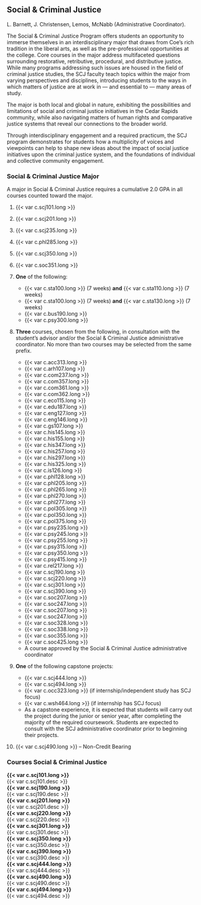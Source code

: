 ## Social & Criminal Justice
L. Barnett, J. Christensen, Lemos, McNabb (Administrative Coordinator).

The Social & Criminal Justice Program offers students an opportunity to immerse themselves in an interdisciplinary major that draws from Coe’s rich tradition in the liberal arts, as well as the pre-professional opportunities at the college. Core courses in the major address multifaceted questions surrounding restorative, retributive, procedural, and distributive justice. While many programs addressing such issues are housed in the field of criminal justice studies, the SCJ faculty teach topics within the major from varying perspectives and disciplines, introducing students to the ways in which matters of justice are at work in — and essential to — many areas of study.

The major is both local and global in nature, exhibiting the possibilities and limitations of social and criminal justice initiatives in the Cedar Rapids community, while also navigating matters of human rights and comparative justice systems that reveal our connections to the broader world.

Through interdisciplinary engagement and a required practicum, the SCJ program demonstrates for students how a multiplicity of voices and viewpoints can help to shape new ideas about the impact of social justice initiatives upon the criminal justice system, and the foundations of individual and collective community engagement.

### Social & Criminal Justice Major
A major in Social & Criminal Justice requires a cumulative 2.0 GPA in all courses counted toward the major.

1. {{< var c.scj101.long >}} 

2. {{< var c.scj201.long >}} 

3. {{< var c.scj235.long >}} 

4. {{< var c.phl285.long >}} 

5. {{< var c.scj350.long >}} 

6. {{< var c.soc351.long >}}
 
7. **One** of the following:
	- {{< var c.sta100.long >}} (7 weeks) **and** {{< var c.sta110.long >}} (7 weeks)
	- {{< var c.sta100.long >}} (7 weeks) **and** {{< var c.sta130.long >}} (7 weeks)
	- {{< var c.bus190.long >}}
	- {{< var c.psy300.long >}}

8. **Three** courses, chosen from the following, in consultation with the student’s advisor and/or the Social & Criminal Justice administrative coordinator. No more than two courses may be selected from the same prefix.
	- {{< var c.acc313.long >}}
	- {{< var c.arh107.long >}}
	- {{< var c.com237.long >}}
	- {{< var c.com357.long >}}
	- {{< var c.com361.long >}}
	- {{< var c.com362.long >}}
	- {{< var c.eco115.long >}}
	- {{< var c.edu187.long >}}
	- {{< var c.eng127.long >}}
	- {{< var c.eng146.long >}}
	- {{< var c.gs107.long >}}
	- {{< var c.his145.long >}}
	- {{< var c.his155.long >}}
	- {{< var c.his347.long >}}
	- {{< var c.his257.long >}}
	- {{< var c.his297.long >}}
	- {{< var c.his325.long >}}
	- {{< var c.is126.long >}}
	- {{< var c.phl128.long >}}
	- {{< var c.phl205.long >}}
	- {{< var c.phl265.long >}}
	- {{< var c.phl270.long >}}
	- {{< var c.phl277.long >}}
	- {{< var c.pol305.long >}}
	- {{< var c.pol350.long >}}
	- {{< var c.pol375.long >}}
	- {{< var c.psy235.long >}}
	- {{< var c.psy245.long >}}
	- {{< var c.psy255.long >}}
	- {{< var c.psy315.long >}}
	- {{< var c.psy350.long >}}
	- {{< var c.psy415.long >}}
	- {{< var c.rel217.long >}}
	- {{< var c.scj190.long >}}
	- {{< var c.scj220.long >}}
	- {{< var c.scj301.long >}}
	- {{< var c.scj390.long >}}
	- {{< var c.soc207.long >}}
	- {{< var c.soc247.long >}}
	- {{< var c.soc207.long >}}
	- {{< var c.soc247.long >}}
	- {{< var c.soc328.long >}}
	- {{< var c.soc338.long >}}
	- {{< var c.soc355.long >}}
	- {{< var c.soc425.long >}}
	- A course approved by the Social & Criminal Justice administrative coordinator

9. **One** of the following capstone projects:
	- {{< var c.scj444.long >}}
	- {{< var c.scj494.long >}}
	- {{< var c.occ323.long >}} (if internship/independent study has SCJ focus)
	- {{< var c.wsh464.long >}} (if internship has SCJ focus)
	- As a capstone experience, it is expected that students will carry out the project during the junior or senior year, after completing the majority of the required coursework. Students are expected to consult with the SCJ administrative coordinator prior to beginning their projects. 

10. {{< var c.scj490.long >}} -- Non-Credit Bearing

### Courses Social & Criminal Justice

 **{{< var c.scj101.long >}}**  
  {{< var c.scj101.desc >}}  
 **{{< var c.scj190.long >}}**  
  {{< var c.scj190.desc >}}  
 **{{< var c.scj201.long >}}**  
  {{< var c.scj201.desc >}}  
 **{{< var c.scj220.long >}}**  
  {{< var c.scj220.desc >}}  
 **{{< var c.scj301.long >}}**  
  {{< var c.scj301.desc >}}  
 **{{< var c.scj350.long >}}**  
  {{< var c.scj350.desc >}}  
 **{{< var c.scj390.long >}}**  
  {{< var c.scj390.desc >}}  
 **{{< var c.scj444.long >}}**  
  {{< var c.scj444.desc >}}  
 **{{< var c.scj490.long >}}**  
  {{< var c.scj490.desc >}}  
 **{{< var c.scj494.long >}}**  
  {{< var c.scj494.desc >}}  
